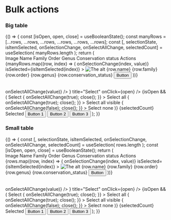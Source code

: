 
<Meta title="Patterns/Bulk Actions" />

# Bulk actions

### Big table

<Canvas>
  <Story name="Big table">
    {() => {
      const [isOpen, open, close] = useBooleanState();
      const manyRows = [...rows, ...rows, ...rows, ...rows, ...rows, ...rows];
      const [, selectionState, isItemSelected, onSelectionChange, onSelectAllChange, selectedCount] = useSelection(
        manyRows.length
      );
      return (
        <SpaceContainer height={600} style={{overflow: 'hidden'}}>
          <div style={{flexGrow: 1, overflowY: 'auto'}}>
            <Table isSelectable={true} displayCheckbox={!!selectionState}>
              <Table.Header sticky={0}>
                <Table.HeaderCell>Image</Table.HeaderCell>
                <Table.HeaderCell>Name</Table.HeaderCell>
                <Table.HeaderCell>Family</Table.HeaderCell>
                <Table.HeaderCell>Order</Table.HeaderCell>
                <Table.HeaderCell>Genus</Table.HeaderCell>
                <Table.HeaderCell>Conservation status</Table.HeaderCell>
                <Table.HeaderCell>Actions</Table.HeaderCell>
              </Table.Header>
              <Table.Body>
                {manyRows.map((row, index) => (
                  <Table.Row
                    key={index}
                    onSelectToggle={value => onSelectionChange(index, value)}
                    isSelected={isItemSelected(index)}
                  >
                    <Table.Cell>
                      <Image src={row.image} alt="The alt" />
                    </Table.Cell>
                    <Table.Cell>{row.name}</Table.Cell>
                    <Table.Cell>{row.family}</Table.Cell>
                    <Table.Cell>{row.order}</Table.Cell>
                    <Table.Cell>{row.genus}</Table.Cell>
                    <Table.Cell>
                      <Badge level={row.conservation_status_level}>{row.conservation_status}</Badge>
                    </Table.Cell>
                    <Table.ActionCell>
                      <Button level="primary" ghost>
                        Button
                      </Button>
                    </Table.ActionCell>
                  </Table.Row>
                ))}
              </Table.Body>
            </Table>
          </div>
          <Toolbar isVisible={!!selectionState}>
            <Toolbar.SelectionContainer>
              <Checkbox checked={selectionState} onChange={value => onSelectAllChange(value)} />
              <Dropdown>
                <IconButton
                  size="small"
                  level="tertiary"
                  ghost="borderless"
                  icon={<ArrowDownIcon />}
                  title="Select"
                  onClick={open}
                />
                {isOpen && (
                  <Dropdown.Overlay onClose={close}>
                    <Dropdown.Header>
                      <Dropdown.Title>Select</Dropdown.Title>
                    </Dropdown.Header>
                    <Dropdown.ItemCollection>
                      <Dropdown.Item
                        onClick={() => {
                          onSelectAllChange(true);
                          close();
                        }}
                      >
                        Select all
                      </Dropdown.Item>
                      <Dropdown.Item
                        onClick={() => {
                          onSelectAllChange(true);
                          close();
                        }}
                      >
                        Select all visible
                      </Dropdown.Item>
                      <Dropdown.Item
                        onClick={() => {
                          onSelectAllChange(false);
                          close();
                        }}
                      >
                        Select none
                      </Dropdown.Item>
                    </Dropdown.ItemCollection>
                  </Dropdown.Overlay>
                )}
              </Dropdown>
            </Toolbar.SelectionContainer>
            <Toolbar.LabelContainer>{selectedCount} Selected</Toolbar.LabelContainer>
            <Toolbar.ActionsContainer>
              <Button level="secondary">Button 1</Button>
              <Button level="tertiary">Button 2</Button>
              <Button level="danger">Button 3</Button>
            </Toolbar.ActionsContainer>
          </Toolbar>
        </SpaceContainer>
      );
    }}
  </Story>
</Canvas>

### Small table

<Canvas>
  <Story name="Small table">
    {() => {
      const [, selectionState, isItemSelected, onSelectionChange, onSelectAllChange, selectedCount] = useSelection(
        rows.length
      );
      const [isOpen, open, close] = useBooleanState();
      return (
        <SpaceContainer height={400} style={{overflow: 'hidden'}}>
          <div style={{flexGrow: 1, overflowY: 'auto'}}>
            <Table isSelectable={true} displayCheckbox={!!selectionState}>
              <Table.Header>
                <Table.HeaderCell>Image</Table.HeaderCell>
                <Table.HeaderCell>Name</Table.HeaderCell>
                <Table.HeaderCell>Family</Table.HeaderCell>
                <Table.HeaderCell>Order</Table.HeaderCell>
                <Table.HeaderCell>Genus</Table.HeaderCell>
                <Table.HeaderCell>Conservation status</Table.HeaderCell>
                <Table.HeaderCell>Actions</Table.HeaderCell>
              </Table.Header>
              <Table.Body>
                {rows.map((row, index) => (
                  <Table.Row
                    key={index}
                    onSelectToggle={value => onSelectionChange(index, value)}
                    isSelected={isItemSelected(index)}
                  >
                    <Table.Cell>
                      <Image src={row.image} alt="The alt" />
                    </Table.Cell>
                    <Table.Cell>{row.name}</Table.Cell>
                    <Table.Cell>{row.family}</Table.Cell>
                    <Table.Cell>{row.order}</Table.Cell>
                    <Table.Cell>{row.genus}</Table.Cell>
                    <Table.Cell>
                      <Badge level={row.conservation_status_level}>{row.conservation_status}</Badge>
                    </Table.Cell>
                    <Table.ActionCell>
                      <Button level="primary" ghost>
                        Button
                      </Button>
                    </Table.ActionCell>
                  </Table.Row>
                ))}
              </Table.Body>
            </Table>
          </div>
          <Toolbar isVisible={!!selectionState}>
            <Toolbar.SelectionContainer>
              <Checkbox checked={selectionState} onChange={value => onSelectAllChange(value)} />
              <Dropdown>
                <IconButton
                  size="small"
                  level="tertiary"
                  ghost="borderless"
                  icon={<ArrowDownIcon />}
                  title="Select"
                  onClick={open}
                />
                {isOpen && (
                  <Dropdown.Overlay onClose={close}>
                    <Dropdown.Header>
                      <Dropdown.Title>Select</Dropdown.Title>
                    </Dropdown.Header>
                    <Dropdown.ItemCollection>
                      <Dropdown.Item
                        onClick={() => {
                          onSelectAllChange(true);
                          close();
                        }}
                      >
                        Select all
                      </Dropdown.Item>
                      <Dropdown.Item
                        onClick={() => {
                          onSelectAllChange(true);
                          close();
                        }}
                      >
                        Select all visible
                      </Dropdown.Item>
                      <Dropdown.Item
                        onClick={() => {
                          onSelectAllChange(false);
                          close();
                        }}
                      >
                        Select none
                      </Dropdown.Item>
                    </Dropdown.ItemCollection>
                  </Dropdown.Overlay>
                )}
              </Dropdown>
            </Toolbar.SelectionContainer>
            <Toolbar.LabelContainer>{selectedCount} Selected</Toolbar.LabelContainer>
            <Toolbar.ActionsContainer>
              <Button level="secondary">Button 1</Button>
              <Button level="tertiary">Button 2</Button>
              <Button level="danger">Button 3</Button>
            </Toolbar.ActionsContainer>
          </Toolbar>
        </SpaceContainer>
      );
    }}
  </Story>
</Canvas>
